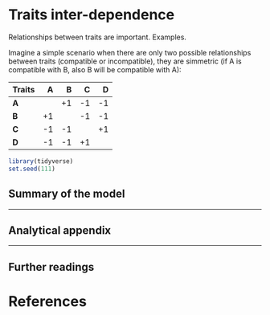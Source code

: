 
# Traits inter-dependence

Relationships between traits are important. Examples.

Imagine a simple scenario when there are only two possible relationships between traits (compatible or incompatible), they are simmetric (if A is compatible with B, also B will be compatible with A):

Traits    |  A |  B |  C |  D 
----------|---:|---:|---:|---:
 **A**    |    | +1 | -1 | -1 
 **B**    | +1 |    | -1 | -1 
 **C**    | -1 | -1 |    | +1 
 **D**    | -1 | -1 | +1 |    



```r
library(tidyverse)
set.seed(111)

```

## Summary of the model
  

***

## Analytical appendix

***
  
## Further readings
  

# References
